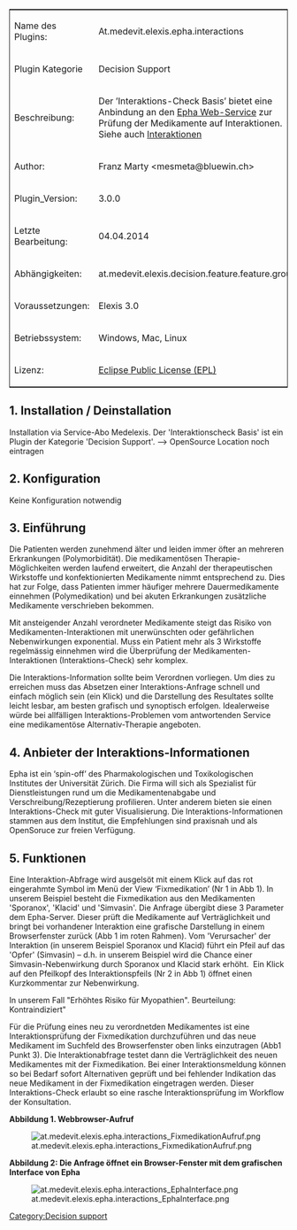 

<table style="width:100%; border: 1px solid; ">
<tr>
		<td style="width:150px;">Name des Plugins:</td>
		<td>At.medevit.elexis.epha.interactions </td>
	</tr>	
<tr>
		<td style="width:150px;">Plugin Kategorie</td>
		<td>Decision Support </td>
	</tr>
	<tr>
		<td>Beschreibung:</td>
		<td>Der &rsquo;Interaktions-Check Basis&rsquo; bietet eine Anbindung an den [http://www.epha.ch Epha Web-Service] zur Pr&uuml;fung der Medikamente auf Interaktionen. Siehe auch [http://www.epha.ch/de/interaktionen Interaktionen]</td>
	</tr>
	<tr>
		<td>Author:</td>
		<td>Franz Marty <mesmeta@bluewin.ch> </td>
	</tr>
	<tr>
		<td>Plugin_Version:</td>
		<td>3.0.0 </td>
	</tr>
	<tr>
		<td>Letzte Bearbeitung:</td>
		<td>04.04.2014 </td>
	</tr>
	<tr>
		<td>Abh&auml;ngigkeiten:</td>
		<td>at.medevit.elexis.decision.feature.feature.group </td>
	</tr>
	<tr>
		<td>Voraussetzungen:</td>
		<td>Elexis 3.0</td>
	</tr>
	<tr>
		<td>Betriebssystem:</td>
		<td>Windows, Mac, Linux </td>
	</tr>
	<tr>
		<td>Lizenz:</td>
		<td>[http://www.eclipse.org/legal/epl-v10.html Eclipse Public License (EPL)]</td>
	</tr>
</table>




== 1. Installation / Deinstallation==
Installation via Service-Abo Medelexis. Der 'Interaktionscheck Basis' ist ein Plugin der Kategorie 'Decision Support'. --> OpenSource Location noch eintragen


== 2. Konfiguration ==
Keine Konfiguration notwendig



== 3. Einführung ==

Die Patienten werden zunehmend älter und leiden immer öfter an mehreren Erkrankungen (Polymorbidität). Die medikamentösen Therapie-Möglichkeiten werden laufend erweitert, die Anzahl der therapeutischen Wirkstoffe und konfektionierten Medikamente nimmt entsprechend zu. Dies hat zur Folge, dass Patienten immer häufiger mehrere Dauermedikamente einnehmen (Polymedikation) und bei akuten Erkrankungen zusätzliche Medikamente verschrieben bekommen.

Mit ansteigender Anzahl verordneter Medikamente steigt das Risiko von Medikamenten-Interaktionen mit unerwünschten oder gefährlichen Nebenwirkungen exponential. Muss ein Patient mehr als 3 Wirkstoffe regelmässig einnehmen wird die Überprüfung der Medikamenten-Interaktionen (Interaktions-Check) sehr komplex.

Die Interaktions-Information sollte beim Verordnen vorliegen. Um dies zu erreichen muss das Absetzen einer Interaktions-Anfrage schnell und einfach möglich sein (ein Klick) und die Darstellung des Resultates sollte leicht lesbar, am besten grafisch und synoptisch erfolgen. Idealerweise würde bei allfälligen Interaktions-Problemen vom antwortenden Service eine medikamentöse Alternativ-Therapie angeboten.

== 4. Anbieter der Interaktions-Informationen ==

Epha ist ein ‘spin-off’ des Pharmakologischen und Toxikologischen Institutes der Universität Zürich. Die Firma will sich als Spezialist für Dienstleistungen rund um die Medikamentenabgabe und Verschreibung/Rezeptierung profilieren. Unter anderem bieten sie einen Interaktions-Check mit guter Visualisierung. Die Interaktions-Informationen stammen aus dem Institut, die Empfehlungen sind praxisnah und als OpenSoruce zur freien Verfügung.

== 5. Funktionen ==

Eine Interaktion-Abfrage wird ausgelsöt mit einem Klick auf das rot eingerahmte Symbol im Menü der View ‘Fixmedikation’ (Nr 1 in Abb 1). In unserem Beispiel besteht die Fixmedikation aus den Medikamenten 'Sporanox', 'Klacid' und 'Simvasin'. Die Anfrage übergibt diese 3 Parameter dem Epha-Server. Dieser prüft die Medikamente auf Verträglichkeit und bringt bei vorhandener Interaktion eine grafische Darstellung in einem Browserfenster zurück (Abb 1 im roten Rahmen). Vom 'Verursacher' der Interaktion (in unserem Beispiel Sporanox und Klacid) führt ein Pfeil auf das 'Opfer' (Simvasin) – d.h. in unserem Beispiel wird die Chance einer Simvasin-Nebenwirkung durch Sporanox und Klacid stark erhöht.  Ein Klick auf den Pfeilkopf des Interaktionspfeils (Nr 2 in Abb 1) öffnet einen Kurzkommentar zur Nebenwirkung. 

In unserem Fall "Erhöhtes Risiko für Myopathien". Beurteilung: Kontraindiziert"

Für die Prüfung eines neu zu verordnetden Medikamentes ist eine Interaktionsprüfung der Fixmedikation durchzuführen und das neue Medikament im Suchfeld des Browserfenster oben links einzutragen (Abb1 Punkt 3). Die Interaktionabfrage testet dann die Verträglichkeit des neuen Medikamentes mit der Fixmedikation. Bei einer Interaktionsmeldung können so bei Bedarf sofort Alternativen geprüft und bei fehlender Indikation das neue Medikament in der Fixmedikation eingetragen werden. 
Dieser Interaktions-Check erlaubt so eine rasche Interaktionsprüfung im Workflow der Konsultation.




'''Abbildung 1. Webbrowser-Aufruf'''

[[Image:at.medevit.elexis.epha.interactions_FixmedikationAufruf.png|frame|none]]





'''Abbildung 2: Die Anfrage öffnet ein Browser-Fenster mit dem grafischen Interface von Epha'''

[[Image:at.medevit.elexis.epha.interactions_EphaInterface.png|frame|none]]


[[Category:Decision support]]